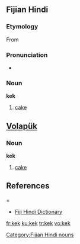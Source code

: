 ==Fijian Hindi==
===Etymology===
From {{E.|hif}} {{term|cake}}

===Pronunciation===
* {{IPA|/keːk/}}

===Noun===
'''kek'''

# [[cake]]

[[Category:Fijian Hindi nouns]]

==[[Volapük]]==

===Noun===
'''kek'''
 
# [[cake]]

== References ===
* [http://www.geocities.com/fijihindi/FijiHindiEnglishDict.htm#k Fiji Hindi Dictionary]

[[fr:kek]]
[[ku:kek]]
[[tr:kek]]
[[vo:kek]]